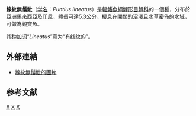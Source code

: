 {{Speciesbox 
| genus = Puntius
| species = lineatus
| authority = [[Duncker|Duncker]], 1904
| image = Linienbarbe-puntius-lineatus.jpg
| status = NE
| status_system = IUCN3.1
| synonyms = *''Barbus lineatus''<br /><small>Duncker, 1904</small> '' 
}}

'''線紋無鬚魮'''（[[学名|学名]]：''Puntius lineatus''）是[[輻鰭魚綱|輻鰭魚綱]][[鯉形目|鯉形目]][[鯉科|鯉科]]的一個[[種|種]]，分布於[[亞洲|亞洲]][[馬來西亞|馬來西亞]]及[[印尼|印尼]]，體長可達5.3公分，棲息在開闊的沼澤且水草密佈的水域，可做為觀賞魚。

其[[种加词|种加词]]“''Lineatus''”意为“有线纹的”。

==外部連結==
*[http://fishbase.org/Photos/ThumbnailsSummary.php?ID=12141 線紋無鬚魮的圖片]

==参考文献==
{{Reflist}}
{{Taxonbar}}

[[Category:觀賞魚|X]]
[[Category:無鬚魮屬|X]]
[[Category:1904年描述的魚類|X]]